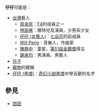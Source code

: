 '''仔仔'''可能是：
*[[台灣|台灣]]藝人
**[[周渝民|周渝民]]：[[F4_(男子團體)|F4]]的成員之一
**[[林辰唏|林辰唏]]：模特兒及演員，少男系少女
**[[仔仔_(女藝人)|仔仔 (女藝人)]]：[[七朵花|七朵花]]的前成員
**[[Will_Peng|Will Peng]]：音樂人，作曲家
**[[陳鼎中|陳鼎中]]：童星，[[第51屆金鐘獎|第51屆金鐘獎]]得主
**[[謝承均|謝承均]]：男演員、男藝人
*[[兒子|兒子]]
*[[寵物|寵物]]的暱稱
*[[仔仔_(黑塔)|仔仔 (黑塔)]]：[[奇幻小說|奇幻小說]][[黑塔小說系列|黑塔]]中學舌獸的名字

==參見==
*[[囝囝|囝囝]]

{{disambig|Z|Cat=二字消歧义}}